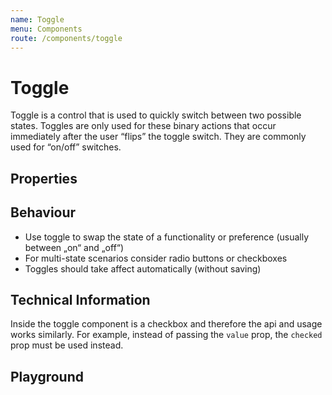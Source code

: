 ```yaml
---
name: Toggle
menu: Components
route: /components/toggle
---
```



# Toggle

Toggle is a control that is used to quickly switch between two possible states. Toggles are only used for these binary
actions that occur immediately after the user “flips” the toggle switch. They are commonly used for “on/off” switches.

<ItemWrapper gridTemplate="auto auto auto auto 1fr">
    <Toggle defaultChecked />
    <Toggle />
    <Toggle error defaultChecked />
    <Toggle disabled />
</ItemWrapper>

## Properties
<TogglePropsTable />

## Behaviour

-   Use toggle to swap the state of a functionality or preference (usually between „on“ and „off“)
-   For multi-state scenarios consider radio buttons or checkboxes
-   Toggles should take affect automatically (without saving)

## Technical Information

Inside the toggle component is a checkbox and therefore the api and usage works similarly. For example, instead
of passing the `value` prop, the `checked` prop must be used instead.

## Playground

<Playground>
    <Toggle />
</Playground>
